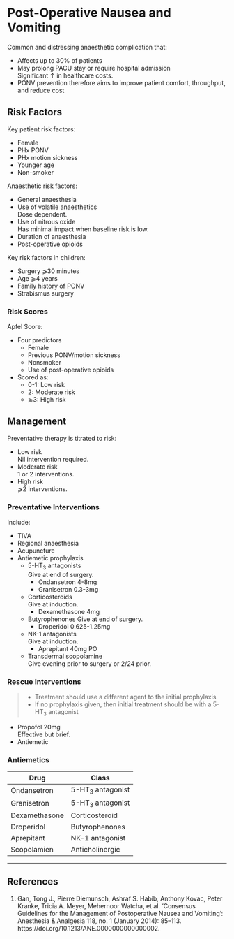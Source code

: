 # Post-Operative Nausea and Vomiting


Common and distressing anaesthetic complication that:

* Affects up to 30% of patients
* May prolong PACU stay or require hospital admission\
Significant ↑ in healthcare costs.
* PONV prevention therefore aims to improve patient comfort, throughput, and reduce cost

## Risk Factors

Key patient risk factors:

* Female
* PHx PONV
* PHx motion sickness
* Younger age
* Non-smoker


Anaesthetic risk factors:

* General anaesthesia
* Use of volatile anaesthetics\
Dose dependent.
* Use of nitrous oxide\
Has minimal impact when baseline risk is low.
* Duration of anaesthesia
* Post-operative opioids


Key risk factors in children:

* Surgery ⩾30 minutes
* Age ⩾4 years
* Family history of PONV
* Strabismus surgery


### Risk Scores

Apfel Score:

* Four predictors
	* Female
	* Previous PONV/motion sickness
	* Nonsmoker
	* Use of post-operative opioids
* Scored as:
	* 0-1: Low risk
	* 2: Moderate risk
	* ⩾3: High risk


## Management

Preventative therapy is titrated to risk:

* Low risk\
Nil intervention required.
* Moderate risk\
1 or 2 interventions.
* High risk\
⩾2 interventions.


### Preventative Interventions

Include:

* TIVA
* Regional anaesthesia
* Acupuncture
* Antiemetic prophylaxis
	* 5-HT~3~ antagonists\
	Give at end of surgery.
		* Ondansetron 4-8mg
		* Granisetron 0.3-3mg
	* Corticosteroids\
	Give at induction.
		* Dexamethasone 4mg
	* Butyrophenones
	Give at end of surgery.
		* Droperidol 0.625-1.25mg
	* NK-1 antagonists\
	Give at induction.
		* Aprepitant 40mg PO
	* Transdermal scopolamine\
	Give evening prior to surgery or 2/24 prior.


### Rescue Interventions

> * Treatment should use a different agent to the initial prophylaxis
> * If no prophylaxis given, then initial treatment should be with a 5-HT~3~ antagonist

* Propofol 20mg\
Effective but brief.
* Antiemetic

### Antiemetics

|Drug|Class|Dose|Timing for prophylaxis|
|--|--|
|Ondansetron|5-HT~3~ antagonist|4mg|End of surgery|
|Granisetron|5-HT~3~ antagonist|0.3-3mg|End of surgery|
|Dexamethasone|Corticosteroid|4mg|Induction|
|Droperidol|Butyrophenones|0.625-1.25mg|End of surgery|
|Aprepitant|NK-1 antagonist|40mg PO|Induction|
|Scopolamien|Anticholinergic|2mg patch|Evening prior or 2/24 pre-operatively|

---

## References

1. Gan, Tong J., Pierre Diemunsch, Ashraf S. Habib, Anthony Kovac, Peter Kranke, Tricia A. Meyer, Mehernoor Watcha, et al. ‘Consensus Guidelines for the Management of Postoperative Nausea and Vomiting’: Anesthesia & Analgesia 118, no. 1 (January 2014): 85–113. https://doi.org/10.1213/ANE.0000000000000002.
